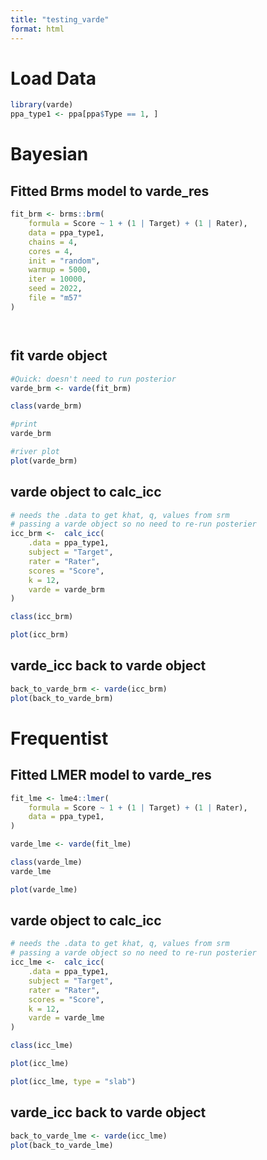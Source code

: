 ```yaml
---
title: "testing_varde"
format: html
---
```


# Load Data
```r
library(varde)
ppa_type1 <- ppa[ppa$Type == 1, ]
```



# Bayesian 

## Fitted Brms model to varde_res

```r
fit_brm <- brms::brm(
    formula = Score ~ 1 + (1 | Target) + (1 | Rater),
    data = ppa_type1,
    chains = 4,
    cores = 4,
    init = "random",
    warmup = 5000,
    iter = 10000,
    seed = 2022,
    file = "m57"
)




```

## fit varde object

```r
#Quick: doesn't need to run posterior
varde_brm <- varde(fit_brm)


```

```r
class(varde_brm)

#print
varde_brm

#river plot 
plot(varde_brm)
```


## varde object to calc_icc 

```r
# needs the .data to get khat, q, values from srm
# passing a varde object so no need to re-run posterier 
icc_brm <-  calc_icc(
    .data = ppa_type1, 
    subject = "Target",
    rater = "Rater",
    scores = "Score",
    k = 12,
    varde = varde_brm
)

class(icc_brm)
```

```r
plot(icc_brm)

```
## varde_icc back to varde object 
```r
back_to_varde_brm <- varde(icc_brm)
plot(back_to_varde_brm)

```

# Frequentist

## Fitted LMER model to varde_res

```r
fit_lme <- lme4::lmer(
    formula = Score ~ 1 + (1 | Target) + (1 | Rater),
    data = ppa_type1,
)

varde_lme <- varde(fit_lme)

```


```r
class(varde_lme)
varde_lme

plot(varde_lme)
```

## varde object to calc_icc

```r
# needs the .data to get khat, q, values from srm
# passing a varde object so no need to re-run posterier 
icc_lme <-  calc_icc(
    .data = ppa_type1, 
    subject = "Target",
    rater = "Rater",
    scores = "Score",
    k = 12,
    varde = varde_lme
)

class(icc_lme)
```

```r

plot(icc_lme)
```
```r
plot(icc_lme, type = "slab")
```

## varde_icc back to varde object 

```r
back_to_varde_lme <- varde(icc_lme)
plot(back_to_varde_lme)
```

